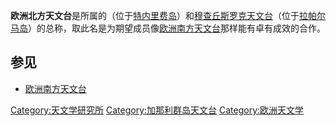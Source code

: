 '''欧洲北方天文台'''是{{link-en|加那利天体物理研究所|Instituto de Astrofísica de Canarias}}所属的{{link-en|泰德天文台|Teide Observatory}}（位于[[特内里费岛|特内里费岛]]）和[[穆查丘斯罗克天文台|穆查丘斯罗克天文台]]（位于[[拉帕尔马岛|拉帕尔马岛]]）的总称，取此名是为期望成员像[[欧洲南方天文台|欧洲南方天文台]]那样能有卓有成效的合作。

==参见==
*[[欧洲南方天文台|欧洲南方天文台]]

[[Category:天文学研究所|Category:天文学研究所]]
[[Category:加那利群岛天文台|Category:加那利群岛天文台]]
[[Category:欧洲天文学|Category:欧洲天文学]]